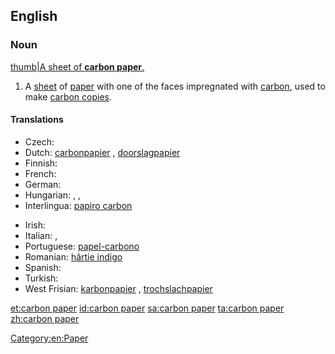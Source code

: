 ==English==
{{wikipedia}}
===Noun===
{{en-noun|head=[[carbon]] [[paper]]}}
[[image:Carbon paper.jpg|thumb|A sheet of '''carbon paper'''.]]
# A [[sheet]] of [[paper]] with one of the faces impregnated with [[carbon]], used to make [[carbon copy|carbon copies]].

====Translations====
{{trans-top|sheet of paper used to make carbon copies}}
* Czech: {{t-|cs|kopírovací papír|m}}
* Dutch: [[carbonpapier]] {{n}}, [[doorslagpapier]] {{n}}
* Finnish: {{t-|fi|hiilipaperi}}
* French: {{t+|fr|papier carbone|m}}
* German: {{t-|de|Durchschlagpapier|n}}
* Hungarian: {{t+|hu|indigó}}, {{t+|hu|másolópapír}}, {{t-|hu|karbonpapír}}
* Interlingua: [[papiro carbon]]
{{trans-mid}}
* Irish: {{t-|ga|páipéar carbóin|m}}
* Italian: {{t-|it|carta carbone|f}}, {{t-|it|carta velina|f}}
* Portuguese: [[papel-carbono]] {{m}}
* Romanian: [[hârtie indigo]] {{f}}
* Spanish: {{t-|es|papel carbón}}
* Turkish: {{t-|tr|karbon kağıdı|alt=karbon kâğıdı}}
* West Frisian: [[karbonpapier]] {{n}}, [[trochslachpapier]] {{n}}
{{trans-bottom}}

[[Category:en:Paper]]

[[et:carbon paper]]
[[id:carbon paper]]
[[sa:carbon paper]]
[[ta:carbon paper]]
[[zh:carbon paper]]